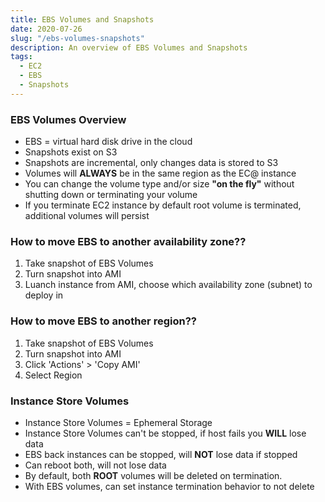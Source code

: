```yaml
---
title: EBS Volumes and Snapshots
date: 2020-07-26
slug: "/ebs-volumes-snapshots"
description: An overview of EBS Volumes and Snapshots
tags:
  - EC2
  - EBS
  - Snapshots
---
```


### EBS Volumes Overview
- EBS = virtual hard disk drive in the cloud
- Snapshots exist on S3
- Snapshots are incremental, only changes data is stored to S3
- Volumes will **ALWAYS** be in the same region as the EC@ instance
- You can change the volume type and/or size **"on the fly"** without shutting down or terminating your volume
- If you terminate EC2 instance by default root volume is terminated, additional volumes will persist

### How to move EBS to another availability zone??
1. Take snapshot of EBS Volumes
2. Turn snapshot into AMI
3. Luanch instance from AMI, choose which availability zone (subnet) to deploy in

### How to move EBS to another region??
1. Take snapshot of EBS Volumes
2. Turn snapshot into AMI
3. Click 'Actions' > 'Copy AMI'
4. Select Region

### Instance Store Volumes
- Instance Store Volumes = Ephemeral Storage
- Instance Store Volumes can't be stopped, if host fails you **WILL** lose data
- EBS back instances can be stopped, will **NOT** lose data if stopped
- Can reboot both, will not lose data
- By default, both **ROOT** volumes will be deleted on termination.
- With EBS volumes, can set instance termination behavior to not delete 
